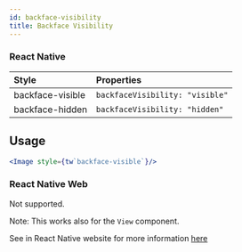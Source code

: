 ```yaml
---
id: backface-visibility
title: Backface Visibility
---
```


### React Native

| Style            | Properties                      |
| :--------------- | :------------------------------ |
| backface-visible | `backfaceVisibility: "visible"` |
| backface-hidden  | `backfaceVisibility: "hidden"`  |

## Usage

<!-- prettier-ignore-start -->
```jsx
<Image style={tw`backface-visible`}/>
```
<!-- prettier-ignore-end -->

### React Native Web

Not supported.

Note: This works also for the `View` component.

See in React Native website for more information [here](https://reactnative.dev/docs/image-style-props#backfacevisibility)
